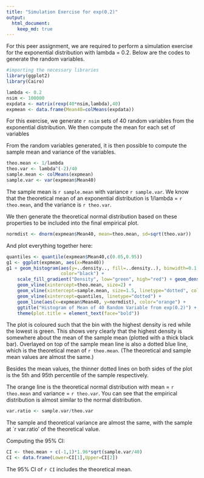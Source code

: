 ```yaml
---
title: "Simulation Exercise for exp(0.2)"
output: 
  html_document:
    keep_md: true
---
```


For this peer assignment, we are required to perform a simulation exercise for the exponential distribution with lambda = 0.2. Below are the codes to generate the random variables.
```r
#importing the necessary libraries
library(ggplot2)
library(Cairo)

lambda <- 0.2
nsim <- 100000 
expdata <- matrix(rexp(40*nsim,lambda),40)
expmean <- data.frame(Mean40=colMeans(expdata))
```

For this exercise, we generate `r nsim` sets of 40 random variables from the exponential distribution. We then compute the mean for each set of variables

From the random variables generated, it is then possible to compute the sample mean and variance of the variables.
```r
theo.mean <- 1/lambda
theo.var <- lambda^(-2)/40
sample.mean <- colMeans(expmean)
sample.var <- var(expmean$Mean40)
```

The sample mean is `r sample.mean` with variance `r sample.var`. We know that the theoretical mean of an exponential distribution is 1/lambda = `r theo.mean`, and the variance is `r theo.var`.

We then generate the theoretical normal distribution based on these properties to be included into the final empirical plot.
```r
normdist <- dnorm(expmean$Mean40, mean=theo.mean, sd=sqrt(theo.var))
```

And plot everything together here:
```r
quantiles <- quantile(expmean$Mean40,c(0.05,0.95))
g1 <- ggplot(expmean, aes(x=Mean40))
g1 + geom_histogram(aes(y=..density.., fill=..density..), binwidth=0.1, 
                    color="black") + 
    scale_fill_gradient("Density", low="green", high="red") + geom_density() +
    geom_vline(xintercept=theo.mean, size=2) + 
    geom_vline(xintercept=sample.mean, size=1.5, linetype="dotted", color="blue") +
    geom_vline(xintercept=quantiles, linetype="dotted") +
    geom_line(aes(x=expmean$Mean40, y=normdist), color="orange") +
    ggtitle("Histogram of Mean of 40 Random Variable from exp(0.2)") + 
    theme(plot.title = element_text(face="bold"))
```

The plot is coloured such that the bin with the highest density is red while the lowest is green. This shows very clearly that the highest density is somewhere about the mean of the sample mean (plotted with a thick black bar). Overlayed on top of the sample mean line is also a dotted blue line, which is the theoretical mean of `r theo.mean`. (The theoretical and sample mean values are almost the same.)

Besides the mean values, the thinner dotted lines on both sides of the plot is the 5th and 95th percentile of the sample respectively.

The orange line is the theoretical normal distribution with mean = `r theo.mean` and variance = `r theo.var`. You can see that the empirical distribution is almost similar to the normal distribution.

```r
var.ratio <- sample.var/theo.var
```

The sample and theoretical variance are almost the same, with the sample at `r var.ratio' of the theoretical value.

Computing the 95% CI: 
```r
CI <- theo.mean + c(-1,1)*1.96*sqrt(sample.var/40)
CI <- data.frame(Lower=CI[1],Upper=CI[2])
```
The 95% CI of `r CI` includes the theoretical mean.